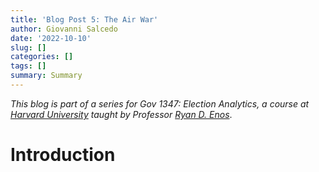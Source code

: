 ```yaml
---
title: 'Blog Post 5: The Air War'
author: Giovanni Salcedo
date: '2022-10-10'
slug: []
categories: []
tags: []
summary: Summary
---
```


*This blog is part of a series for Gov 1347: Election Analytics, a course at [Harvard University](https://www.harvard.edu/) taught by Professor [Ryan D. Enos](http://ryandenos.com/)*.

# Introduction

